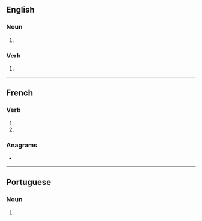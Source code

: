 {{also|bronzés}}
==English==

===Noun===
{{head|en|noun form}}

# {{plural of|bronze|lang=en}}

===Verb===
{{head|en|verb form}}

# {{en-third-person singular of|bronze}}

----

==French==

===Verb===
{{head|fr|verb form}}

# {{inflection of|bronzer||2|s|pres|indc|lang=fr}}
# {{inflection of|bronzer||2|s|pres|subj|lang=fr}}

===Anagrams===
* {{l|fr|zébrons}}

----

==Portuguese==

===Noun===
{{head|pt|noun plural form}}

# {{plural of|bronze|lang=pt}}